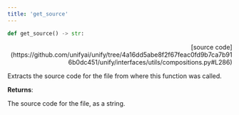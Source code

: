 ```yaml
---
title: 'get_source'
---
```


```python
def get_source() -> str:
```

<p align="right">[source code](https://github.com/unifyai/unify/tree/4a16dd5abe8f2f67feac0fd9b7ca7b916b0dc451/unify/interfaces/utils/compositions.py#L286)</p>

Extracts the source code for the file from where this function was called.

**Returns**:

The source code for the file, as a string.
